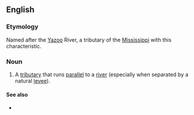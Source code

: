 {{also|Yazoo}}
==English==
{{wikipedia|yazoo stream}}

===Etymology===
Named after the [[w:Yazoo River|Yazoo]] River, a tributary of the [[Mississippi]] with this characteristic.

===Noun===
{{en-noun}}

# {{lb|en|US}} A [[tributary]] that runs [[parallel]] to a [[river]] (especially when separated by a natural [[levee]]).

====See also====
* {{w|Yazoo land scandal}}